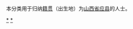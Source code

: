 {{Catnav|頁面分類|各種主題的頁面分類|依中国各省来作的分类|各地中国人|山西人|朔州人}}
{{Catnav|頁面分類|人物|各國人物|中国人|各地中国人|山西人|朔州人}}

本分类用于归纳[[籍贯|籍贯]]（出生地）为[[山西省|山西省]][[应县|应县]]的人士。

[[Category:朔州人|*]]
[[Category:应县|*]]